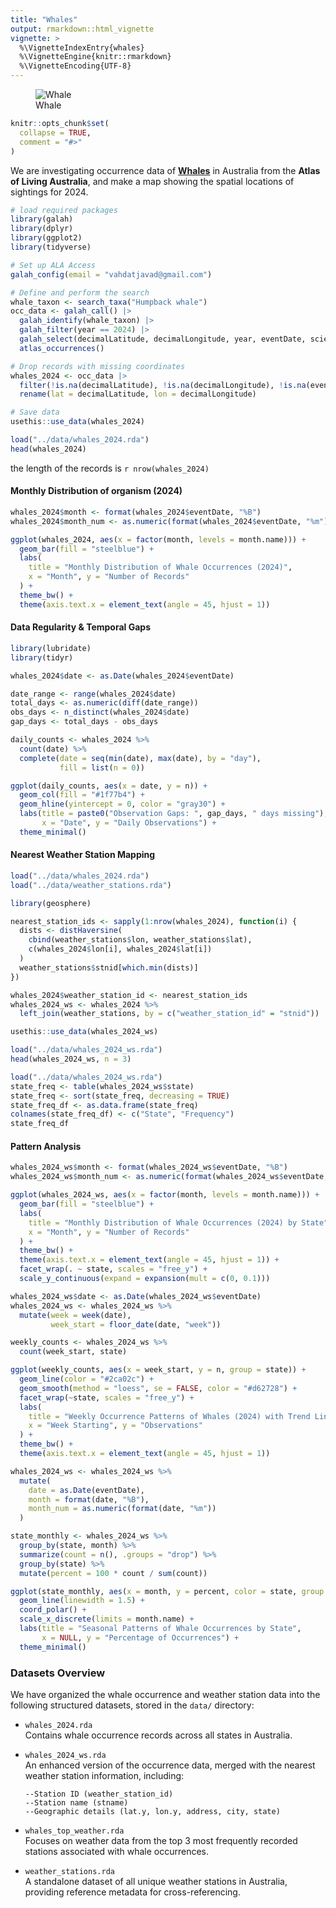 ```yaml
---
title: "Whales"
output: rmarkdown::html_vignette
vignette: >
  %\VignetteIndexEntry{whales}
  %\VignetteEngine{knitr::rmarkdown}
  %\VignetteEncoding{UTF-8}
---
```


![Whale](image/whales.jpg)

```r
knitr::opts_chunk$set(
  collapse = TRUE,
  comment = "#>"
)
```

We are investigating occurrence data of [**Whales**](https://en.wikipedia.org/wiki/Whale) in Australia from the **Atlas of Living Australia**, and make a map showing the spatial locations of sightings for 2024.

```r
# load required packages
library(galah)
library(dplyr)
library(ggplot2)
library(tidyverse)
```

```r
# Set up ALA Access
galah_config(email = "vahdatjavad@gmail.com")

# Define and perform the search
whale_taxon <- search_taxa("Humpback whale")
occ_data <- galah_call() |> 
  galah_identify(whale_taxon) |>  
  galah_filter(year == 2024) |>
  galah_select(decimalLatitude, decimalLongitude, year, eventDate, scientificName) |>
  atlas_occurrences()

# Drop records with missing coordinates
whales_2024 <- occ_data |> 
  filter(!is.na(decimalLatitude), !is.na(decimalLongitude), !is.na(eventDate)) |> 
  rename(lat = decimalLatitude, lon = decimalLongitude)

# Save data
usethis::use_data(whales_2024)
```

```r
load("../data/whales_2024.rda")
head(whales_2024)
```

the length of the records is `r nrow(whales_2024)`

#### Monthly Distribution of organism (2024)

```r
whales_2024$month <- format(whales_2024$eventDate, "%B")
whales_2024$month_num <- as.numeric(format(whales_2024$eventDate, "%m"))

ggplot(whales_2024, aes(x = factor(month, levels = month.name))) +
  geom_bar(fill = "steelblue") +
  labs(
    title = "Monthly Distribution of Whale Occurrences (2024)",
    x = "Month", y = "Number of Records"
  ) +
  theme_bw() +
  theme(axis.text.x = element_text(angle = 45, hjust = 1))
```

#### Data Regularity & Temporal Gaps

```r
library(lubridate)
library(tidyr)

whales_2024$date <- as.Date(whales_2024$eventDate)

date_range <- range(whales_2024$date)
total_days <- as.numeric(diff(date_range))
obs_days <- n_distinct(whales_2024$date)
gap_days <- total_days - obs_days

daily_counts <- whales_2024 %>%
  count(date) %>%
  complete(date = seq(min(date), max(date), by = "day"), 
           fill = list(n = 0))

ggplot(daily_counts, aes(x = date, y = n)) +
  geom_col(fill = "#1f77b4") +
  geom_hline(yintercept = 0, color = "gray30") +
  labs(title = paste0("Observation Gaps: ", gap_days, " days missing"),
       x = "Date", y = "Daily Observations") +
  theme_minimal()
```

#### Nearest Weather Station Mapping

```r
load("../data/whales_2024.rda")
load("../data/weather_stations.rda")
```

```r
library(geosphere)

nearest_station_ids <- sapply(1:nrow(whales_2024), function(i) {
  dists <- distHaversine(
    cbind(weather_stations$lon, weather_stations$lat),
    c(whales_2024$lon[i], whales_2024$lat[i])
  )
  weather_stations$stnid[which.min(dists)]
})

whales_2024$weather_station_id <- nearest_station_ids
whales_2024_ws <- whales_2024 %>%
  left_join(weather_stations, by = c("weather_station_id" = "stnid"))

usethis::use_data(whales_2024_ws)
```

```r
load("../data/whales_2024_ws.rda")
head(whales_2024_ws, n = 3)
```

```r
load("../data/whales_2024_ws.rda")
state_freq <- table(whales_2024_ws$state)
state_freq <- sort(state_freq, decreasing = TRUE)
state_freq_df <- as.data.frame(state_freq)
colnames(state_freq_df) <- c("State", "Frequency")
state_freq_df
```

#### Pattern Analysis

```r
whales_2024_ws$month <- format(whales_2024_ws$eventDate, "%B")
whales_2024_ws$month_num <- as.numeric(format(whales_2024_ws$eventDate, "%m"))

ggplot(whales_2024_ws, aes(x = factor(month, levels = month.name))) +
  geom_bar(fill = "steelblue") +
  labs(
    title = "Monthly Distribution of Whale Occurrences (2024) by State",
    x = "Month", y = "Number of Records"
  ) +
  theme_bw() +
  theme(axis.text.x = element_text(angle = 45, hjust = 1)) +
  facet_wrap(. ~ state, scales = "free_y") +
  scale_y_continuous(expand = expansion(mult = c(0, 0.1)))
```

```r
whales_2024_ws$date <- as.Date(whales_2024_ws$eventDate)
whales_2024_ws <- whales_2024_ws %>%
  mutate(week = week(date),
         week_start = floor_date(date, "week"))

weekly_counts <- whales_2024_ws %>%
  count(week_start, state)

ggplot(weekly_counts, aes(x = week_start, y = n, group = state)) +
  geom_line(color = "#2ca02c") +
  geom_smooth(method = "loess", se = FALSE, color = "#d62728") +
  facet_wrap(~state, scales = "free_y") +
  labs(
    title = "Weekly Occurrence Patterns of Whales (2024) with Trend Lines",
    x = "Week Starting", y = "Observations"
  ) +
  theme_bw() +
  theme(axis.text.x = element_text(angle = 45, hjust = 1))
```

```r
whales_2024_ws <- whales_2024_ws %>%
  mutate(
    date = as.Date(eventDate),
    month = format(date, "%B"),
    month_num = as.numeric(format(date, "%m"))
  )

state_monthly <- whales_2024_ws %>%
  group_by(state, month) %>%
  summarize(count = n(), .groups = "drop") %>%
  group_by(state) %>%
  mutate(percent = 100 * count / sum(count))

ggplot(state_monthly, aes(x = month, y = percent, color = state, group = state)) +
  geom_line(linewidth = 1.5) +
  coord_polar() +
  scale_x_discrete(limits = month.name) +
  labs(title = "Seasonal Patterns of Whale Occurrences by State",
       x = NULL, y = "Percentage of Occurrences") +
  theme_minimal()
```

### Datasets Overview

We have organized the whale occurrence and weather station data into the following structured datasets, stored in the `data/` directory:

-   `whales_2024.rda`  
    Contains whale occurrence records across all states in Australia.

-   `whales_2024_ws.rda`  
    An enhanced version of the occurrence data, merged with the nearest weather station information, including:

    ```
    --Station ID (weather_station_id)
    --Station name (stname)
    --Geographic details (lat.y, lon.y, address, city, state)
    ```

-   `whales_top_weather.rda`  
    Focuses on weather data from the top 3 most frequently recorded stations associated with whale occurrences.

-   `weather_stations.rda`  
    A standalone dataset of all unique weather stations in Australia, providing reference metadata for cross-referencing.
